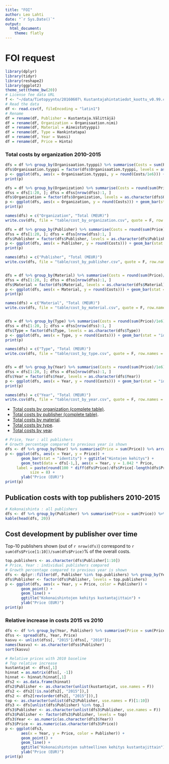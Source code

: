 ```yaml
---
title: "FOI"
author: Leo Lahti
date: "`r Sys.Date()`"
output:
  html_document:
    theme: flatly
---
```



FOI request
===========

```r
library(dplyr)
library(tidyr)
library(reshape2)
library(ggplot2)
theme_set(theme_bw(20))
# License fee data URL
f <- "~/data/Tietopyynto/20160607\ Kustantajahintatiedot_koottu_v0.99.csv"
# Read the data
df <- read.csv(f, fileEncoding = "latin1")
# Rename
df = rename(df, Publisher = Kustantaja.Välittäjä)
df = rename(df, Organization = Organisaation.nimi)
df = rename(df, Material = Aineistotyyppi)
df = rename(df, Type = Hankintatapa)
df = rename(df, Year = Vuosi)
df = rename(df, Price = Hinta)
```


### Total costs by organization 2010-2015

```r
dfs = df %>% group_by(Organisaation.tyyppi) %>% summarise(Costs = sum(Price)) %>% arrange(Costs)
dfs$Organisaation.tyyppi = factor(dfs$Organisaation.tyyppi, levels = as.character(dfs$Organisaation.tyyppi))
p <- ggplot(dfs, aes(x = Organisaation.tyyppi, y = round(Costs/1e6))) + geom_bar(stat = "identity") + ggtitle("Costs by organization type") + coord_flip() + xlab("") + ylab("Total Costs (Million EUR)")
print(p)

dfs = df %>% group_by(Organization) %>% summarise(Costs = round(sum(Price)/1e6)) %>% arrange(desc(Costs))
dfss = dfs[1:20, ]; dfss = dfss[nrow(dfss):1, ]
dfs$Organization = factor(dfs$Organization, levels = as.character(dfs$Organization))
p <- ggplot(dfs, aes(x = Organization, y = round(Costs))) + geom_bar(stat = "identity") + ggtitle("Costs by organization") + coord_flip() + xlab("") + ylab("Total Costs (Million EUR)")
print(p)

names(dfs) = c("Organization", "Total (MEUR)")
write.csv(dfs, file = "table/cost_by_organization.csv", quote = F, row.names = F)

dfs = df %>% group_by(Publisher) %>% summarise(Costs = round(sum(Price)/1e6)) %>% arrange(desc(Costs))
dfss = dfs[1:20, ]; dfss = dfss[nrow(dfss):1, ]
dfs$Publisher = factor(dfs$Publisher, levels = as.character(dfs$Publisher))
p <- ggplot(dfs, aes(x = Publisher, y = round(Costs))) + geom_bar(stat = "identity") + ggtitle("Costs by organization") + coord_flip() + xlab("") + ylab("Total Costs (Million EUR)")
print(p)

names(dfs) = c("Publisher", "Total (MEUR)")
write.csv(dfs, file = "table/cost_by_publisher.csv", quote = F, row.names = F)


dfs = df %>% group_by(Material) %>% summarise(Costs = round(sum(Price)/1e6)) %>% arrange(desc(Costs))
dfss = dfs[1:20, ]; dfss = dfss[nrow(dfss):1, ]
dfs$Material = factor(dfs$Material, levels = as.character(dfs$Material))
p <- ggplot(dfs, aes(x = Material, y = round(Costs))) + geom_bar(stat = "identity") + ggtitle("Costs by organization") + coord_flip() + xlab("") + ylab("Total Costs (Million EUR)")
print(p)

names(dfs) = c("Material", "Total (MEUR)")
write.csv(dfs, file = "table/cost_by_material.csv", quote = F, row.names = F)


dfs = df %>% group_by(Type) %>% summarise(Costs = round(sum(Price)/1e6)) %>% arrange(desc(Costs))
dfss = dfs[1:20, ]; dfss = dfss[nrow(dfss):1, ]
dfs$Type = factor(dfs$Type, levels = as.character(dfs$Type))
p <- ggplot(dfs, aes(x = Type, y = round(Costs))) + geom_bar(stat = "identity") + ggtitle("Costs by organization") + coord_flip() + xlab("") + ylab("Total Costs (Million EUR)")
print(p)

names(dfs) = c("Type", "Total (MEUR)")
write.csv(dfs, file = "table/cost_by_type.csv", quote = F, row.names = F)


dfs = df %>% group_by(Year) %>% summarise(Costs = round(sum(Price)/1e6)) %>% arrange(desc(Costs))
dfss = dfs[1:20, ]; dfss = dfss[nrow(dfss):1, ]
dfs$Year = factor(dfs$Year, levels = as.character(dfs$Year))
p <- ggplot(dfs, aes(x = Year, y = round(Costs))) + geom_bar(stat = "identity") + ggtitle("Costs by organization") + coord_flip() + xlab("") + ylab("Total Costs (Million EUR)")
print(p)

names(dfs) = c("Year", "Total (MEUR)")
write.csv(dfs, file = "table/cost_by_year.csv", quote = F, row.names = F)
```

 * [Total costs by organization (complete table)](table/cost_by_organization.csv).
 * [Total costs by publisher (complete table)](table/cost_by_publisher.csv).
 * [Total costs by material](table/cost_by_material.csv).
 * [Total costs by type](table/cost_by_type.csv).
 * [Total costs by year](table/cost_by_year.csv).   



```r
# Price, Year : all publishers
# Growth percentage compared to previous year is shown
dfs <- df %>% group_by(Year) %>% summarise(Price = sum(Price)) %>% arrange(Year)
p <- ggplot(dfs, aes(x = Year, y = Price)) +
       geom_bar(stat = "identity") + ggtitle("Hintojen kehitys") +
       geom_text(data = dfs[-1,], aes(x = Year, y = 1.042 * Price,
     label = paste(round(100 * diff(dfs$Price)/dfs$Price[-length(dfs$Price)], 1), "%", sep = "")   ),
     	   size = 8) + 
       ylab("Price (EUR)")
print(p)
```


## Publication costs with top publishers 2010-2015

```r
# Kokonaishinta : all publishers
dfs <- df %>% group_by(Publisher) %>% summarise(Price = sum(Price)) %>% arrange(desc(Price))
kable(head(dfs, 20))
```


## Cost development by publisher over time

Top-10 publishers shown (out of `r nrow(dfs)`) correspond to `r sum(dfs$Price[1:10])/sum(dfs$Price)`% of the overall costs.

```r
top.publishers <- as.character(dfs$Publisher[1:10])
# Price, Year : individual publishers compared
# Growth percentage compared to previous year is shown
dfs <- dplyr::filter(df, Publisher %in% top.publishers) %>% group_by(Year, Publisher) %>% summarise(Price = sum(Price)) %>% arrange(Year)
dfs$Publisher <- factor(dfs$Publisher, levels = top.publishers)
p <- ggplot(dfs, aes(x = Year, y = Price, color = Publisher)) +
       geom_point() +
       geom_line() +       
       ggtitle("Kokonaishintojen kehitys kustantajittain") +
       ylab("Price (EUR)") 
print(p)
```


### Relative increase in costs 2015 vs 2010

```r
dfs <- df %>% group_by(Year, Publisher) %>% summarise(Price = sum(Price)) %>% arrange(Year)
dfss <- spread(dfs, Year, Price)
kasvu <- unlist(dfss[, "2015"]/dfss[, "2010"]);
names(kasvu) <- as.character(dfss$Publisher)
sort(kasvu)

# Relative prices with 2010 baseline
# Top relative increase
kustantajat <- dfss[,1]
hinnat = as.matrix(dfss[, -1])
hinnat <- hinnat/hinnat[,1]
dfs2 <- as.data.frame(hinnat)
dfs2$Publisher <- as.character(unlist(kustantajat, use.names = F))
dfs2 <- dfs2[!is.na(dfs2[, "2015"]),]
dfs2 <- dfs2[rev(order(dfs2[, "2015"])),]
top <- as.character(unlist(dfs2$Publisher, use.names = F)[1:10])
dfs3 <- dfs[unlist(dfs$Publisher) %in% top,]
dfs3$Publisher <- as.character(unlist(dfs3$Publisher, use.names = F))
dfs3$Publisher <- factor(dfs3$Publisher, levels = top)
dfs3$Year <- as.numeric(as.character(dfs3$Year))
dfs3$Price <- as.numeric(as.character(dfs3$Price))
p <- ggplot(dfs3,
       aes(x = Year, y = Price, color = Publisher)) +
       geom_point() +
       geom_line() +       
       ggtitle("Kokonaishintojen suhteellinen kehitys kustantajittain") +
       ylab("Price (EUR)") 
print(p)
```


